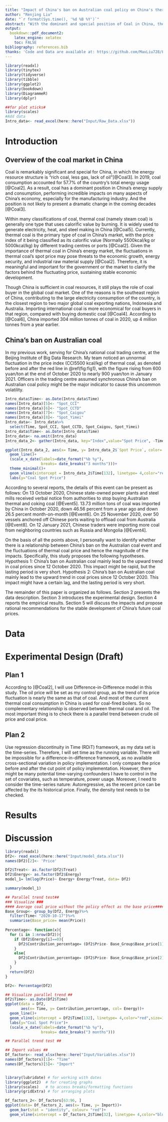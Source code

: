 ```yaml
---
title: "Impact of China's ban on Australian coal policy on China's thermal coal prices"
author: "Renjing Liu"
date: "`r format(Sys.time(), '%d %B %Y')`"
abstract: "With the dominant and special position of Coal in China, the fluctuations in thermal coal’s price will affect many aspects in the society of the country. Many government’s behaviors will directly and indirectly affect the price, and it is necessary for them to identify the magnitude of impacts and then present some adjustments. In this study, I am going to quantify the impacts of China’s ban on Australian coal on the thermal coal price in China’s coal market. The crude oil is going to be set as my control group in my difference-in-difference framework.  "
output: 
  bookdown::pdf_document2:
    latex_engine: xelatex
    toc: FALSE
bibliography: references.bib
thanks: 'Code and Data are available at: https://github.com/MaxLiu728/Final_Paper.git'
---
```


```r
library(readxl)
library(tinytex)
library(tidyverse)
library(tibble)
library(ggplot2)
library(bookdown)
library(DiagrammeR)
library(dplyr)

##for plot xticks#
library(scales)
#Add data
Intro_data<- read_excel(here::here("Input/Raw_Data.xlsx"))
```
\newpage
# Introduction
## Overview of the coal market in China
Coal is remarkably significant and special for China, in which the energy resource structure is “rich coal, less gas, lack of oil”[@Coal3]. In 2019, coal consumption accounted for 57.7% of the country’s total energy usage [@Coal2]. As a result, coal has a dominant position in China’s energy supply and consumption, performing incredible impacts on many aspects of China’s economy, especially for the manufacturing industry. And the position is not likely to present a dramatic change in the coming decades [@Coal3]. 

Within many classifications of coal, thermal coal (namely steam coal) is generally one type that uses calorific value by burning. It is widely used to generate electricity, heat, and steel making in China [@Coal5]. Currently, thermal coal is the primary type of coal in China’s market, with the price index of it being classified as its calorific value (Normally 5500kcal/kg or 5000kcal/kg) by different trading centres or ports [@Coal2]. Given the importance of thermal coal in China’s energy market, the fluctuations in thermal coal’s spot price may pose threats to the economic growth, energy security, and industrial raw material supply [@Coal2]. Therefore, it is meaningful and important for the government or the market to clarify the factors behind the fluctuating price, sustaining stable economic development. 

Though China is sufficient in coal resources, it still plays the role of coal buyer in the global coal market. One of the reasons is the southeast region of China, contributing to the large electricity consumption of the country, is the closest region to two major global coal exporting nations, Indonesia and Australia. Importing international coal is more economical for coal buyers in that region, compared with buying domestic coal [@Coal4]. According to [@Coal6], China imported 304 million tonnes of coal in 2020, up 4 million tonnes from a year earlier.

## China's ban on Australian coal
In my previous work, serving for China’s national coal trading centre, at the Beijing Institute of Big Data Research. My team noticed an unnormal fluctuation in the price index (CCI5500 kcal/kg) of thermal coal, as denoted before and after the red line in \@ref(fig:fig1), with the figure rising from 600 yuan/ton at the end of October 2020 to nearly 900 yuan/ton in January 2021. Officers in the trading centre assumed synchronous China’s ban on Australian coal policy might be the major indicator to cause this uncommon volatility. 

```r
Intro_data$Time<- as.Date(Intro_data$Time)
names(Intro_data)[5]<- "Spot_CCI"
names(Intro_data)[6]<- "Spot_CCTD"
names(Intro_data)[7]<- "Spot_Caigou"
names(Intro_data)[8]<- "Spot_Yimei"
Intro_data<- Intro_data%>%
  select(Time, Spot_CCI, Spot_CCTD, Spot_Caigou, Spot_Yimei)
Intro_data$Time<- as.Date(Intro_data$Time)
Intro_data<- na.omit(Intro_data)
Intro_data_2<- gather(Intro_data, key="Index",value="Spot Price", -Time)

ggplot(Intro_data_2, aes(x= Time, y= Intro_data_2$`Spot Price`, color= Index,group= Index))+
  geom_line()+
  (scale_x_date(labels=date_format("%b %y"),
                breaks= date_breaks("3 months")))+
  theme_minimal()+
  geom_vline(xintercept = Intro_data_2$Time[132], linetype= 4,color="red",size=1)+
  labs(y="Coal Spot Price")

```

According to several reports, the details of this event can be present as follows: On 13 October 2020, Chinese state-owned power plants and steel mills received verbal notice from authorities to stop buying Australian thermal and coking coal [@Event5]. 13.73 million tons of coal was imported by China in October 2020, down 46.56 percent from a year ago and down 26.5 percent month-on-month [@Event6]. On 25 November 2020, over 50 vessels anchored off Chinese ports waiting to offload coal from Australia [@Event8]. On 12 January 2021, Chinese traders were importing more coal from neighboring countries such as Russia and Mongolia [@Event4]. 

On the basis of all the points above, I personally want to identify whether there is a relationship between China’s ban on the Australian coal event and the fluctuations of thermal coal price and hence the magnitude of the impacts. Specifically, this study proposes the following hypotheses.
\newline
	Hypothesis 1: China’s ban on Australian coal mainly lead to the upward trend in coal prices since 12 October 2020. This impact might be rapid, but the lasting period is very short. 
\newline
	Hypothesis 2: China’s ban on Australian coal mainly lead to the upward trend in coal prices since 12 October 2020. This impact might have a certain lag, and the lasting period is very short.

The remainder of this paper is organized as follows. Section 2 presents the data description. Section 3 introduces the experimental design. Section 4 reports the empirical results. Section 5 will discuss the impacts and propose rational recommendations for the stable development of China’s future coal prices. 


# Data

# Experimental Design (Draft)
## Plan 1
According to [@Coal2], I will use Difference-in-Difference model in this study. The oil price will be set as my control group, as the trend of its price fluctuation is nearly the same as that of coal. And most of the current thermal coal consumption in China is used for coal-fired boilers. So no complementary relationship is observed between thermal coal and oil. The most important thing is to check there is a parallel trend between crude oil price and coal price. 

## Plan 2
Use regression discontinuity in Time (RDiT) framework, as my data set is the time-series. Therefore, I will set time as the running variable. There will be impossible for a difference-in-difference framework, as no available cross-sectional variation in policy implementation. I only compare the price before and after the cut point of policy implementation. However, there might be many potential time-varying confounders I have to control in the set of covariates, such as temperature, power usage. Moreover, I need to consider the time-series nature: Autoregressive, as the recent price can be affected by the its historical price. Finally, the density test needs to be checked. 

# Results

# Discussion








```r
library(readxl)
Df2<- read_excel(here::here("Input/model_data.xlsx"))
names(Df2)[2]<- 'Price'
```

```r
Df2$Treat<- as.factor(Df2$Treat)
Df2$Energy<- as.factor(Df2$Energy)
model_1= lm(log(Price)~ Energy+ Energy*Treat, data= Df2)
```

```r
summary(model_1)
```

```r
## Parallel trend test## 
### Visualize ###
#### Average coal price without the policy effect as the base price##### 
Base_Group<- group_by(Df2, Energy)%>%
  filter(Time< "2020-10-17")%>%
  summarise(Base_price= mean(Price))
  
Percentage<- function(x){
  for (i in 1:nrow(Df2)){
    if (Df2$Energy[i]==0){
      Df2$Contribution_percentage= (Df2$Price- Base_Group$Base_price[1])/Base_Group$Base_price[1]
    }
    else{
      Df2$Contribution_percentage= (Df2$Price- Base_Group$Base_price[2])/Base_Group$Base_price[2]
    }
  }
  return(Df2)
}

Df2<- Percentage(Df2)
```

```r
## Visualize parallel trend ##
Df2$Time<- as.Date(Df2$Time)
ggplot(data = Df2,
       aes(x= Time, y= Contribution_percentage, col= Energy))+
  geom_line()+
  geom_vline(xintercept = Df2$Time[132], linetype= 4,color="red",size=1)+
  labs(y="Coal Spot Price")+
  (scale_x_date(labels=date_format("%b %y"),
                breaks= date_breaks("3 months")))
```


```r
## Parallel trend test ##


```



```r
## Import values ##
Df_factors<- read_xlsx(here::here("Input/Variables.xlsx"))
names(Df_factors)[1]<- "Time"
names(Df_factors)[5]<- "Import"


library(lubridate) # for working with dates
library(ggplot2)  # for creating graphs
library(scales)   # to access breaks/formatting functions
library(gridExtra) # for arranging plots

Df_factors_2<- Df_factors[63:96, ]
ggplot(data= Df_factors_2, aes(x= Time, y= Import))+ 
  geom_bar(stat = "identity", colour= "red")+
  geom_vline(xintercept = Df_factors_2$Time[32], linetype= 4,color="blue",size=1)
```








